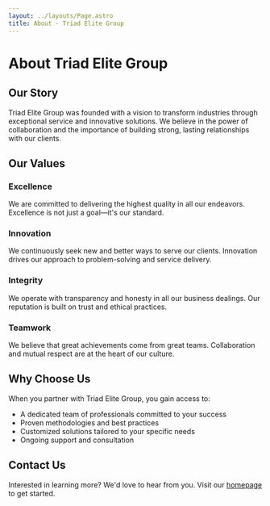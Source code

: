 ```yaml
---
layout: ../layouts/Page.astro
title: About - Triad Elite Group
---
```


# About Triad Elite Group

## Our Story

Triad Elite Group was founded with a vision to transform industries through exceptional service and innovative solutions. We believe in the power of collaboration and the importance of building strong, lasting relationships with our clients.

## Our Values

### Excellence

We are committed to delivering the highest quality in all our endeavors. Excellence is not just a goal—it's our standard.

### Innovation

We continuously seek new and better ways to serve our clients. Innovation drives our approach to problem-solving and service delivery.

### Integrity

We operate with transparency and honesty in all our business dealings. Our reputation is built on trust and ethical practices.

### Teamwork

We believe that great achievements come from great teams. Collaboration and mutual respect are at the heart of our culture.

## Why Choose Us

When you partner with Triad Elite Group, you gain access to:

- A dedicated team of professionals committed to your success
- Proven methodologies and best practices
- Customized solutions tailored to your specific needs
- Ongoing support and consultation

## Contact Us

Interested in learning more? We'd love to hear from you. Visit our [homepage](/) to get started.
